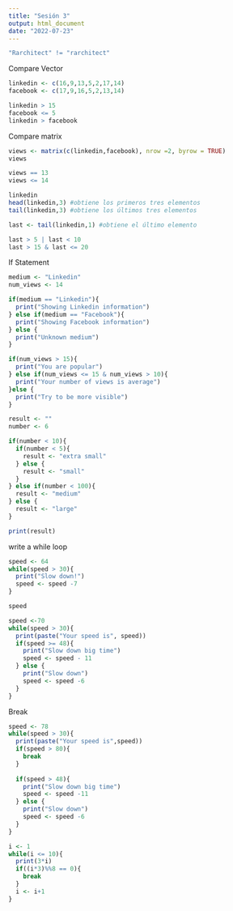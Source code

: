 ```yaml
---
title: "Sesión 3"
output: html_document
date: "2022-07-23"
---
```


```r
"Rarchitect" != "rarchitect"
```
Compare Vector
```r
linkedin <- c(16,9,13,5,2,17,14)
facebook <- c(17,9,16,5,2,13,14)

linkedin > 15
facebook <= 5
linkedin > facebook

```
Compare matrix
```r
views <- matrix(c(linkedin,facebook), nrow =2, byrow = TRUE)
views

views == 13
views <= 14
```

```r
linkedin
head(linkedin,3) #obtiene los primeros tres elementos
tail(linkedin,3) #obtiene los últimos tres elementos

last <- tail(linkedin,1) #obtiene el último elemento

last > 5 | last < 10
last > 15 & last <= 20
```
If Statement
```r
medium <- "Linkedin"
num_views <- 14

if(medium == "Linkedin"){
  print("Showing Linkedin information")
} else if(medium == "Facebook"){
  print("Showing Facebook information")
} else {
  print("Unknown medium")
}

if(num_views > 15){
  print("You are popular")
} else if(num_views <= 15 & num_views > 10){ 
  print("Your number of views is average")
}else {
  print("Try to be more visible")
}

```

```r
result <- ""
number <- 6

if(number < 10){
  if(number < 5){
    result <- "extra small"
  } else {
    result <- "small"
  }
} else if(number < 100){
  result <- "medium"
} else {
  result <- "large"
}

print(result)
```
write a while loop
```r
speed <- 64
while(speed > 30){
  print("Slow down!")
  speed <- speed -7
}

speed
```
```r
speed <-70
while(speed > 30){
  print(paste("Your speed is", speed))
  if(speed >= 48){
    print("Slow down big time")
    speed <- speed - 11
  } else {
    print("Slow down")
    speed <- speed -6
  }
}
```

Break
```r
speed <- 78
while(speed > 30){
  print(paste("Your speed is",speed))
  if(speed > 80){
    break
  }
  
  if(speed > 48){
    print("Slow down big time")
    speed <- speed -11
  } else {
    print("Slow down")
    speed <- speed -6
  }
}
```

```r
i <- 1
while(i <= 10){
  print(3*i)
  if((i*3)%%8 == 0){
    break
  }
  i <- i+1
}
```
